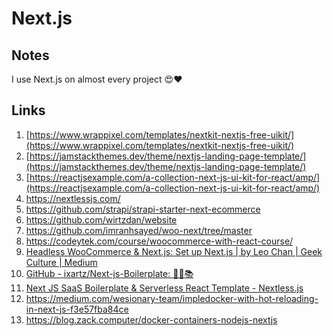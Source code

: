 # Next.js

## Notes

I use Next.js on almost every project 😍❤️

## Links

1. [https://www.wrappixel.com/templates/nextkit-nextjs-free-uikit/](https://www.wrappixel.com/templates/nextkit-nextjs-free-uikit/)
2. [https://jamstackthemes.dev/theme/nextjs-landing-page-template/](https://jamstackthemes.dev/theme/nextjs-landing-page-template/)
3. [https://reactjsexample.com/a-collection-next-js-ui-kit-for-react/amp/](https://reactjsexample.com/a-collection-next-js-ui-kit-for-react/amp/)
4. https://nextlessjs.com/
5. https://github.com/strapi/strapi-starter-next-ecommerce
6. https://github.com/wirtzdan/website
7. https://github.com/imranhsayed/woo-next/tree/master
8. https://codeytek.com/course/woocommerce-with-react-course/
9. [Headless WooCommerce & Next.js: Set up Next.js | by Leo Chan | Geek Culture | Medium](https://medium.com/geekculture/headless-woocommerce-next-js-set-up-next-js-b8d2193b2688)
10. [GitHub - ixartz/Next-js-Boilerplate: 🚀🎉📚 ](https://github.com/ixartz/Next-js-Boilerplate)
11. [Next JS SaaS Boilerplate & Serverless React Template - Nextless.js](https://nextlessjs.com/#pricing)
12. https://medium.com/wesionary-team/impledocker-with-hot-reloading-in-next-js-f3e57fba84ce
13. https://blog.zack.computer/docker-containers-nodejs-nextjs
